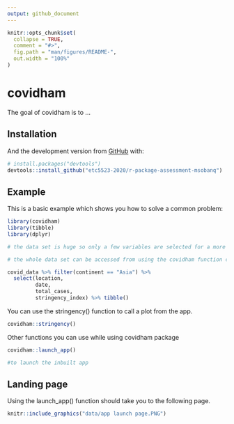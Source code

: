 ```yaml
---
output: github_document
---
```


<!-- README.md is generated from README.Rmd. Please edit that file -->

```r
knitr::opts_chunk$set(
  collapse = TRUE,
  comment = "#>",
  fig.path = "man/figures/README-",
  out.width = "100%"
)
```

# covidham

<!-- badges: start -->
<!-- badges: end -->

The goal of covidham is to ...

## Installation

<!-- You can install the released version of covidham from [CRAN](https://CRAN.R-project.org) with: -->

<!-- ``` r -->
<!-- install.packages("covidham") -->
<!-- ``` -->

And the development version from [GitHub](https://github.com/) with:

``` r
# install.packages("devtools")
devtools::install_github("etc5523-2020/r-package-assessment-msobanq")
```
## Example

This is a basic example which shows you how to solve a common problem:

```r
library(covidham)
library(tibble)
library(dplyr)

# the data set is huge so only a few variables are selected for a more appropriate vignette

# the whole data set can be accessed from using the covidham function covid_data or covidham::covid_data

covid_data %>% filter(continent == "Asia") %>% 
  select(location, 
         date, 
         total_cases, 
         stringency_index) %>% tibble()
```

You can use the stringency() function to call a plot from the app. 

```r
covidham::stringency()
```

Other functions you can use while using covidham package

```r

covidham::launch_app()

#to launch the inbuilt app 
```

## Landing page

Using the launch_app() function should take you to the following page. 

```r
knitr::include_graphics("data/app launch page.PNG")

```


